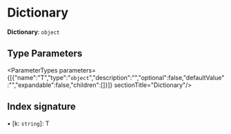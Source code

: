 
# Dictionary

 **Dictionary**: `object`

## Type Parameters

<ParameterTypes parameters={[{"name":"T","type":"`object`","description":"","optional":false,"defaultValue":"","expandable":false,"children":[]}]}  sectionTitle="Dictionary"/>

## Index signature

▪ [k: `string`]: T
